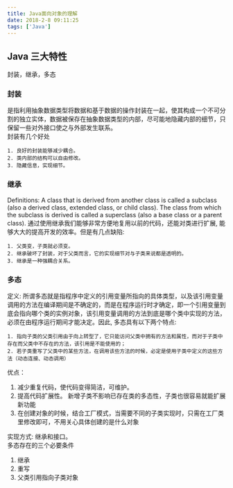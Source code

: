 ```yaml
---
title: Java面向对象的理解
date: 2018-2-8 09:11:25
tags: ['Java']
---
```

## Java 三大特性
封装，继承，多态

### 封装
是指利用抽象数据类型将数据和基于数据的操作封装在一起，使其构成一个不可分割的独立实体，数据被保存在抽象数据类型的内部，尽可能地隐藏内部的细节，只保留一些对外接口使之与外部发生联系。  
封装有几个好处

    1. 良好的封装能够减少耦合。
    2. 类内部的结构可以自由修改。
    3. 隐藏信息，实现细节。
   
### 继承
Definitions: A class that is derived from another class is called a subclass (also a derived class, extended class, or child class). The class from which the subclass is derived is called a superclass (also a base class or a parent class). 通过使用继承我们能够非常方便地复用以前的代码，还能对类进行扩展, 能够大大的提高开发的效率。但是有几点缺陷:

    1. 父类变，子类就必须变。
    2. 继承破坏了封装，对于父类而言，它的实现细节对与子类来说都是透明的。
    3. 继承是一种强耦合关系。

### 多态
定义: 所谓多态就是指程序中定义的引用变量所指向的具体类型，以及该引用变量调用的方法在编译期间是不确定的，而是在程序运行时才确定，即一个引用变量到底会指向哪个类的实例对象，该引用变量调用的方法到底是哪个类中实现的方法，必须在由程序运行期间才能决定。因此, 多态具有以下两个特点:

    1. 指向子类的父类引用由于向上转型了，它只能访问父类中拥有的方法和属性，而对于子类中存在而父类中不存在的方法，该引用是不能使用的；  
    2. 若子类重写了父类中的某些方法，在调用该些方法的时候，必定是使用子类中定义的这些方法（动态连接、动态调用）

优点：
1. 减少重复代码，使代码变得简洁，可维护。
2. 提高代码扩展性。 新增子类不影响已存在类的多态性，子类也很容易就能扩展新功能
3. 在创建对象的时候，结合工厂模式，当需要不同的子类实现时，只需在工厂类里修改即可，不用关心具体创建的是什么对象
   
实现方式: 继承和接口。  
多态存在的三个必要条件
1. 继承
2. 重写
3. 父类引用指向子类对象
